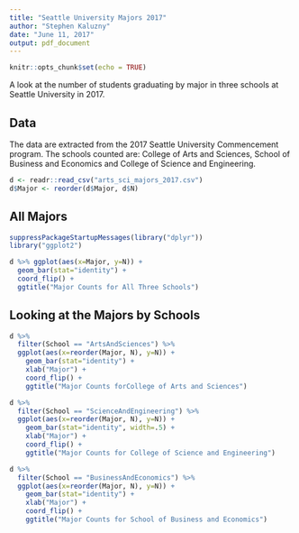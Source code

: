 ```yaml
---
title: "Seattle University Majors 2017"
author: "Stephen Kaluzny"
date: "June 11, 2017"
output: pdf_document
---
```


```r
knitr::opts_chunk$set(echo = TRUE)
```

A look at the number of students graduating by major in three schools at 
Seattle University in 2017.

## Data
The data are extracted from the 2017 Seattle University Commencement program.
The schools counted are: College of Arts and Sciences,
School of Business and Economics and 
College of Science and Engineering.

```r
d <- readr::read_csv("arts_sci_majors_2017.csv")
d$Major <- reorder(d$Major, d$N)
```
## All Majors
```r
suppressPackageStartupMessages(library("dplyr"))
library("ggplot2")
```

```r
d %>% ggplot(aes(x=Major, y=N)) +
  geom_bar(stat="identity") +
  coord_flip() +
  ggtitle("Major Counts for All Three Schools")
```
## Looking at the Majors by Schools

```r
d %>%
  filter(School == "ArtsAndSciences") %>%
  ggplot(aes(x=reorder(Major, N), y=N)) +
    geom_bar(stat="identity") +
    xlab("Major") +
    coord_flip() +
    ggtitle("Major Counts forCollege of Arts and Sciences")
```
```r
d %>%
  filter(School == "ScienceAndEngineering") %>%
  ggplot(aes(x=reorder(Major, N), y=N)) +
    geom_bar(stat="identity", width=.5) +
    xlab("Major") +
    coord_flip() +
    ggtitle("Major Counts for College of Science and Engineering")
```

```r
d %>%
  filter(School == "BusinessAndEconomics") %>%
  ggplot(aes(x=reorder(Major, N), y=N)) +
    geom_bar(stat="identity") +
    xlab("Major") +
    coord_flip() +
    ggtitle("Major Counts for School of Business and Economics")
```
